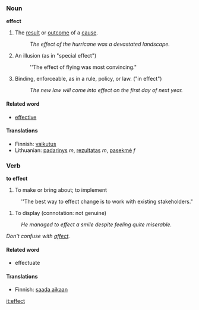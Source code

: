 ===Noun===
'''effect'''
#The [[result]] or [[outcome]] of a [[cause]].
#:''The effect of the hurricane was a devastated landscape.''
#An illusion (as in "special effect")
#:''The effect of flying was most convincing."
#Binding, enforceable, as in a rule, policy, or law. ("in effect")
#:''The new law will come into effect on the first day of next year.''


====Related word====

*[[effective]]

====Translations====

*Finnish: [[vaikutus]]
*Lithuanian: [[padarinys]] ''m'', [[rezultatas]] ''m'', [[pasekmė]] ''f''

===Verb===
'''to effect'''
#To make or bring about; to implement
:''The best way to effect change is to work with existing stakeholders."
#To display (connotation: not genuine)
:''He managed to effect a smile despite feeling quite miserable.''

''Don't confuse with [[affect]].''

====Related word====

*effectuate

====Translations====

*Finnish: [[saada aikaan]]

[[it:effect]]